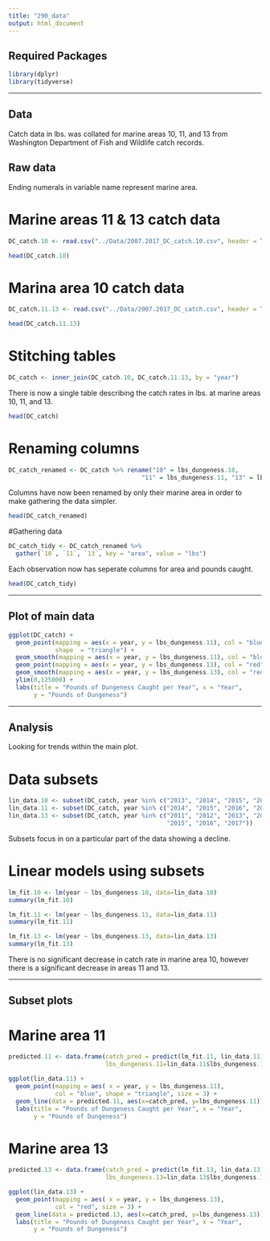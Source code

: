 ```yaml
---
title: "290_data"
output: html_document
---
```


## Required Packages

```r
library(dplyr)
library(tidyverse)
```

---

## Data

Catch data in lbs. was collated for marine areas 10, 11, and 13 from Washington Department of Fish and Wildlife catch records.

## Raw data

Ending numerals in variable name represent marine area.

# Marine areas 11 & 13 catch data
```r
DC_catch.10 <- read.csv("../Data/2007.2017_DC_catch.10.csv", header = TRUE)
```

```r
head(DC_catch.10)
```

# Marina area 10 catch data
```r
DC_catch.11.13 <- read.csv("../Data/2007.2017_DC_catch.csv", header = TRUE)
```

```r
head(DC_catch.11.13)
```

# Stitching tables
```r
DC_catch <- inner_join(DC_catch.10, DC_catch.11.13, by = "year")
```

There is now a single table describing the catch rates in lbs. at marine areas 10, 11, and 13.

```r
head(DC_catch)
```

# Renaming columns
```r
DC_catch_renamed <- DC_catch %>% rename("10" = lbs_dungeness.10, 
                                     "11" = lbs_dungeness.11, "13" = lbs_dungeness.13)
```

Columns have now been renamed by only their marine area in order to make gathering  the data simpler.

```r
head(DC_catch_renamed)
```

#Gathering data
```r
DC_catch_tidy <- DC_catch_renamed %>% 
  gather(`10`, `11`, `13`, key = "area", value = "lbs")
```

Each observation now has seperate columns for area and pounds caught.

```r
head(DC_catch_tidy)
```

---

## Plot of main data

```r
ggplot(DC_catch) +
  geom_point(mapping = aes(x = year, y = lbs_dungeness.11), col = "blue", 
             shape  = "triangle") +
  geom_smooth(mapping = aes(x = year, y = lbs_dungeness.11), col = "blue") +
  geom_point(mapping = aes(x = year, y = lbs_dungeness.13), col = "red") +
  geom_smooth(mapping = aes(x = year, y = lbs_dungeness.13), col = "red") +
  ylim(0,125000) +
  labs(title = "Pounds of Dungeness Caught per Year", x = "Year", 
       y = "Pounds of Dungeness")
```

---

## Analysis

Looking for trends within the main plot.

# Data subsets
```r
lin_data.10 <- subset(DC_catch, year %in% c("2013", "2014", "2015", "2016", "2017"))
lin_data.11 <- subset(DC_catch, year %in% c("2014", "2015", "2016", "2017"))
lin_data.13 <- subset(DC_catch, year %in% c("2011", "2012", "2013", "2014", 
                                            "2015", "2016", "2017"))
```

Subsets focus in on a particular part of the data showing a decline.

# Linear models using subsets
```r
lm_fit.10 <- lm(year ~ lbs_dungeness.10, data=lin_data.10)
summary(lm_fit.10)

lm_fit.11 <- lm(year ~ lbs_dungeness.11, data=lin_data.11)
summary(lm_fit.11)

lm_fit.13 <- lm(year ~ lbs_dungeness.13, data=lin_data.13)
summary(lm_fit.13)
```

There is no significant decrease in catch rate in marine area 10, however there is a significant decrease in areas 11 and 13.

---

## Subset plots

# Marine area 11
```r
predicted.11 <- data.frame(catch_pred = predict(lm_fit.11, lin_data.11), 
                           lbs_dungeness.11=lin_data.11$lbs_dungeness.11)

ggplot(lin_data.11) +
  geom_point(mapping = aes( x = year, y = lbs_dungeness.11), 
             col = "blue", shape = "triangle", size = 3) +
  geom_line(data = predicted.11, aes(x=catch_pred, y=lbs_dungeness.11)) +
  labs(title = "Pounds of Dungeness Caught per Year", x = "Year", 
       y = "Pounds of Dungeness")
```

# Marine area 13
```r
predicted.13 <- data.frame(catch_pred = predict(lm_fit.13, lin_data.13), 
                           lbs_dungeness.13=lin_data.13$lbs_dungeness.13)

ggplot(lin_data.13) +
  geom_point(mapping = aes( x = year, y = lbs_dungeness.13), 
             col = "red", size = 3) +
  geom_line(data = predicted.13, aes(x=catch_pred, y=lbs_dungeness.13)) +
  labs(title = "Pounds of Dungeness Caught per Year", x = "Year", 
       y = "Pounds of Dungeness")
```

